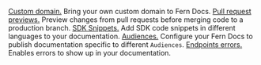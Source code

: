 [Custom domain.](generate-docs/configurations/custom-domain) Bring your own custom domain to Fern Docs.
[Pull request previews.](generate-docs/configurations/pull-request-previews) Preview changes from pull requests before merging code to a production branch.
[SDK Snippets.](generate-docs/configurations/sdk-snippets.mdx) Add SDK code snippets in different languages to your documentation.
[Audiences.](generate-docs/configurations/audiences) Configure your Fern Docs to publish documentation specific to different `Audiences`.
[Endpoints errors.](generate-docs/configurations/endpoint-errors) Enables errors to show up in your documentation.
